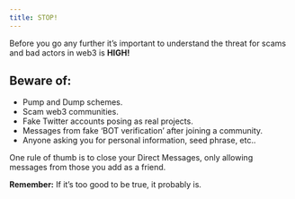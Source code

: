 ```yaml
---
title: STOP!
---
```


Before you go any further it’s important to understand the threat for scams and bad actors in web3 is **HIGH!**

## **Beware of:**

* Pump and Dump schemes.
* Scam web3 communities.
* Fake Twitter accounts posing as real projects.
* Messages from fake ‘BOT verification’ after joining a community.
* Anyone asking you for personal information, seed phrase, etc..

One rule of thumb is to close your Direct Messages, only allowing messages from those you add as a friend.

**Remember:** If it’s too good to be true, it probably is.
